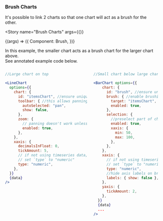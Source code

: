 

<Version />

<Meta
  title="Charts/Advanced Examples/Brush Charts"
/>

### Brush Charts
It's possible to link 2 charts so that one chart will act as a brush for the other.



<Story
name="Brush Charts"
args={{}}
>
{(args) => ({
  Component: Brush,
})}
</Story>

<div class="content">
  <p>
    In this example, the smaller chart acts as a brush chart for the larger chart above.
  <br />
  See annotated example code below.</p>
</div>

<div class="columns">
<div class="column">

```jsx
//Large chart on top

<LineChart 
  options={{
    chart: {
      id: "itemsChart", //ensure unique id
      toolbar: { //this allows panning large chart
        autoSelected: "pan",
        show: false,
      },
      zoom: { 
        // panning doesn't work unless "zoom" is enabled
        enabled: true,
      },
    },
    xaxis: {
      decimalsInFloat: 0,
      tickAmount: 5,
      // if not using timeseries data, 
      // set `type` to "numeric"
      type: "numeric",
    },
  }}
  {data}
/>
```

</div>
<div class="column">

```jsx
//Small chart below large chart

<BarChart options={{
    chart: {
      id: "brush", //ensure unique id
      brush: { //enable brushing on `traget`
        target: "itemsChart",
        enabled: true,
      },
      selection: { 
        //preselect part of chart on load
        enabled: true,
        xaxis: {
          min: 50,
          max: 100,
        },
      },
    },
    xaxis: {
      // if not using timeseries data, 
      // set `type` to "numeric"
      type: "numeric",
      //hide axis labels on brush chart
      labels: { show: false },
    },
    yaxis: {
      tickAmount: 2,
    },
  }}
  {data}
  ...
/>
```

</div>
</div>